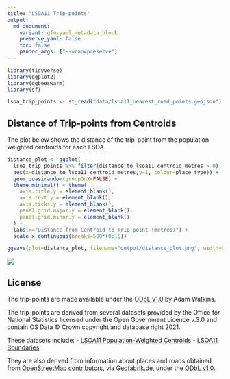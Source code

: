 ```yaml
---
title: "LSOA11 Trip-points"
output:
  md_document:
    variant: gfm-yaml_metadata_block
    preserve_yaml: false
    toc: false
    pandoc_args: ["--wrap=preserve"]
---
```


```r
library(tidyverse)
library(ggplot2)
library(ggbeeswarm)
library(sf)

lsoa_trip_points <- st_read("data/lsoa11_nearest_road_points.geojson")
```
## Distance of Trip-points from Centroids

The plot below shows the distance of the trip-point from the population-weighted centroids for each LSOA.

```r
distance_plot <- ggplot(
  lsoa_trip_points %>% filter(distance_to_lsoa11_centroid_metres > 0), 
  aes(x=distance_to_lsoa11_centroid_metres,y=1, colour=place_type)) + 
  geom_quasirandom(groupOnX=FALSE) + 
  theme_minimal() + theme(
    axis.title.y = element_blank(), 
    axis.text.y = element_blank(), 
    axis.ticks.y = element_blank(),
    panel.grid.major.y = element_blank(), 
    panel.grid.minor.y = element_blank()
  ) + 
  labs(x="Distance from Centroid to Trip-point (metres)") +
  scale_x_continuous(breaks=500*(0:16))

ggsave(plot=distance_plot, filename="output/distance_plot.png", width=800/72, height=200/72, units='in', dpi=144)
```

![](distance_plot.png)

## License

The trip-points are made available under the [ODbL v1.0](https://opendatacommons.org/licenses/odbl/1-0/) by Adam Watkins.

The trip-points are derived from several datasets provided by the Office for National Statistics licensed under the Open Government Licence v.3.0 and contain OS Data © Crown copyright and database right 2021.

These datasets include:
 - [LSOA11 Population-Weighted Centroids](https://geoportal.statistics.gov.uk/datasets/ons::lower-layer-super-output-areas-december-2011-population-weighted-centroids/about)
 - [LSOA11 Boundaries](https://geoportal.statistics.gov.uk/datasets/ons::lower-layer-super-output-areas-december-2011-boundaries-super-generalised-clipped-bsc-ew-v3/about)

 They are also derived from information about places and roads obtained from [OpenStreetMap contributors](https://www.openstreetmap.org/copyright), via [Geofabrik.de](https://download.geofabrik.de/europe/great-britain.html), under the [ODbL v1.0](https://opendatacommons.org/licenses/odbl/1-0/).

